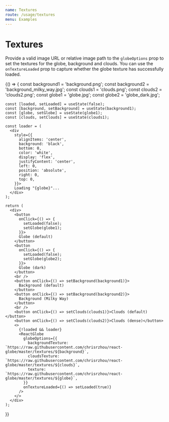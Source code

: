 ```yaml
---
name: Textures
route: /usage/textures
menu: Examples
---
```




# Textures

Provide a valid image URL or relative image path to the `globeOptions` prop to set the textures for the globe, background and clouds. You can use the `onTextureLoaded` prop to capture whether the globe texture has successfully loaded.

<Playground>
  {() => {
    const background1 = 'background.png';
    const background2 = 'background_milky_way.jpg';
    const clouds1 = 'clouds.png';
    const clouds2 = 'clouds2.png';
    const globe1 = 'globe.jpg';
    const globe2 = 'globe_dark.jpg';

    const [loaded, setLoaded] = useState(false);
    const [background, setBackground] = useState(background1);
    const [globe, setGlobe] = useState(globe1);
    const [clouds, setClouds] = useState(clouds1);

    const loader = (
      <div
        style={{
          alignItems: 'center',
          background: 'black',
          bottom: 0,
          color: 'white',
          display: 'flex',
          justifyContent: 'center',
          left: 0,
          position: 'absolute',
          right: 0,
          top: 0,
        }}>
        Loading "{globe}"...
      </div>
    );

    return (
      <div>
        <button
          onClick={() => {
            setLoaded(false);
            setGlobe(globe1);
          }}>
          Globe (default)
        </button>
        <button
          onClick={() => {
            setLoaded(false);
            setGlobe(globe2);
          }}>
          Globe (dark)
        </button>
        <br />
        <button onClick={() => setBackground(background1)}>
          Background (default)
        </button>
        <button onClick={() => setBackground(background2)}>
          Background (Milky Way)
        </button>
        <br />
        <button onClick={() => setClouds(clouds1)}>Clouds (default)</button>
        <button onClick={() => setClouds(clouds2)}>Clouds (dense)</button>
        <>
          {!loaded && loader}
          <ReactGlobe
            globeOptions={{
              backgroundTexture: `https://raw.githubusercontent.com/chrisrzhou/react-globe/master/textures/${background}`,
              cloudsTexture: `https://raw.githubusercontent.com/chrisrzhou/react-globe/master/textures/${clouds}`,
              texture: `https://raw.githubusercontent.com/chrisrzhou/react-globe/master/textures/${globe}`,
            }}
            onTextureLoaded={() => setLoaded(true)}
          />
        </>
      </div>
    );

}}

</Playground>
